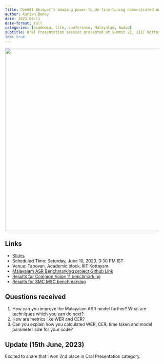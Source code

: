 ```yaml
---
title: OpenAI Whisper’s amazing power to do fine-tuning demonstrated on Malayalam
author: Kurian Benoy
date: 2023-06-11
date-format: full
categories: [academia, life, conference, Malayalam, Audio]
subtitle: Oral Presentation session presented at Summit 23, IIIT Kottayam
toc: true
---
```


![](op_image.jpg){height="600" fig-align="center"}

## Links

- [Slides](../../../talks/iiit-kottayam-summit/index.qmd)
- Scheduled Time: Saturday, June 10, 2023. 3:30 PM IST
- Venue: Tapovan, Academic block, IIIT Kottayam.
- [Malayalam ASR Benchmarking project Github Link](https://github.com/kurianbenoy/malayalam_asr_benchmarking)
- [Results for Common Voice 11 benchmarking](https://huggingface.co/datasets/kurianbenoy/malayalam_common_voice_benchmarking)
- [Results for SMC MSC benchmarking](https://huggingface.co/datasets/kurianbenoy/malayalam_msc_benchmarking)

## Questions received

1. How can you improve the Malayalam ASR model further? What are techniques which you can do next?
2. How are metrics like WER and CER?
3. Can you explain how you calculated WER, CER, time taken and model parameter size for your code?

## Update (15th June, 2023)

Excited to share that I won 2nd place in Oral Presentation category.
